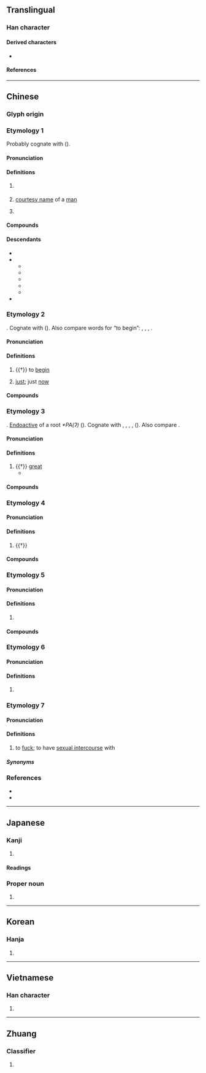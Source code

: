 {{also|叀}}
{{character info}}
==Translingual==

===Han character===
{{Han char|rn=101|rad=用|as=02|sn=7|four=53227|canj=IJB}}

====Derived characters====
* {{l|mul|[[俌]], [[陠]], [[埔]], [[捕]], [[哺]], [[峬]], [[浦]], [[蒲]], [[悑]], [[辅]], [[輔]], [[晡]], [[脯]], [[烳]], [[铺]], [[鋪]], [[秿]], [[補]], [[蜅]], [[酺]], [[豧]], [[誧]], [[舖]], [[舗]], [[餔]], [[鬴]], [[麱]], [[𫚙]], [[鯆]], [[黼]], [[郙]], [[鵏]], [[莆]], [[乶]], [[尃]], [[旉]], [[喸]], [[盙]], [[圃]], [[庯]], [[痡]], [[匍]], [[逋]], [[牖]]}}

====References====
{{Han ref|kx=0756.020|dkj=21706|dj=1166.040|hdz=10020.010|uh=752B}}

----

==Chinese==

===Glyph origin===
{{Han etym}}

===Etymology 1===
{{zh-forms}}
Probably cognate with {{och-l|父|id=1|father}} ({{zh-ref|Schuessler, 2007}}).

====Pronunciation====
{{zh-pron
|m=fǔ
|m-s=
|c=fu2,pou2
|c-t=fu2
|g=
|h=pfs=phú;gd=pu3
|j=
|mb=pǔ
|md=hū
|mn=hú
|mn-t=pou2
|w=2fu
|x=pu3
|mc=y
|oc=n,y
|ma=
|cat=n,pn
}}

====Definitions====
{{zh-hanzi}}

# {{lb|zh|literary|honorific}} {{n-g|An term of address for a man, usually as a suffix placed after a man's [[courtesy name]].}}
# {{lb|zh|honorific}} [[courtesy name]] of a [[man]]
#: {{zh-x|臺甫|your courtesy name {{q|honorific}}}}
# {{surname|zh}}

====Compounds====
{{zh-der|臺甫|尊甫|查甫|神甫|皇甫|章甫縫掖|章甫|章甫薦履|尹吉甫|甫嶺|甫白}}

====Descendants====
* {{desc|pcc|bux|bor=1}}
* {{desc|tai-swe-pro|*pʰuːᶜ||person|bor=1}}
** {{desc|aho|𑜇𑜥}}
** {{desc|lo|ຜູ້}}
** {{desc|khb|ᦕᦴᧉ}}
** {{desc|shn|ၽူႈ}}
** {{desc|th|ผู้}}
* {{desc|za|boux|bor=1}}

===Etymology 2===
{{zh-forms}}
{{der|zh|sit}}. Cognate with {{och-l|方|id=1|just now}} ({{zh-ref|Pulleybank, 1962}}). Also compare {{cog|tbq|-}} words for “to begin”: {{cog|tbq-kuk-pro|*pran}}, {{cog|kac|hpang}}, {{cog|nph|baŋ⁵⁵}}, {{cog|bhj|preŋ}}.

====Pronunciation====
{{zh-pron
|m=fǔ
|m-s=
|c=fu2,pou2
|c-t=fu2
|g=
|h=pfs=phú;gd=pu3
|j=
|mb=pǔ
|md=hū
|mn=hú
|mn-t=pou2
|w=2fu
|x=pu3
|mc=y
|oc=1,y
|ma=
|cat=v,adv
}}

====Definitions====
{{zh-hanzi}}

# {{†}} to [[begin]]
# {{lb|zh|literary}} [[just]]; just [[now]]

====Compounds====
{{zh-der|甫能|不甫能|不甫能勾|甫當|甫爾|甫竁}}

===Etymology 3===
{{zh-forms}}
{{der|zh|sit}}. [[endoactive|Endoactive]] of a root ''*PA(ʔ)'' ({{zh-ref|Schuessler, 2007}}). Cognate with {{och-l|佈|to spread; to display; to announce}}, {{och-l|博|wide}}, {{och-l|溥|id=1|vast; wide}}, {{och-l|敷|to lay out; to apply}}, {{och-l|鋪|id=3+1|to spread}} ({{zh-ref|Schuessler, 2007}}). Also compare {{cog|tbq-kuk-pro|*phaʔ||to spread; to stretch}}.

====Pronunciation====
{{zh-pron
|m=fǔ
|m-s=
|c=fu2,pou2
|c-t=fu2
|g=
|h=pfs=phú;gd=pu3
|j=
|mb=pǔ
|md=hū
|mn=hú
|mn-t=pou2
|w=2fu
|x=pu3
|mc=y
|oc=2,y
|cat=a
}}

====Definitions====
{{zh-hanzi}}

# {{†}} [[great]]
#* {{zh-x|倬 彼 甫 田，歲 取 十 千。|Bright are those '''extensive''' fields,<br>A tenth of whose produce is annually levied.|ref=Shijing}}

====Compounds====
{{zh-der|甫田|甫甫}}

===Etymology 4===
{{zh-forms}}

====Pronunciation====
{{zh-pron
|m=pǔ,bǔ
|cat=n
}}

====Definitions====
{{zh-hanzi}}

# {{†}} {{zh-alt-form|圃}}

====Compounds====
{{zh-der|甫田}}

===Etymology 5===
{{zh-forms}}
{{rfe|zh}}

====Pronunciation====
{{zh-pron
|m=fǔ
|c=pou2
|cat=
}}

====Definitions====
{{zh-hanzi}}

# {{zh-used2|p}}

====Compounds====
{{zh-der|甫里|甫里先生|十八甫}}

===Etymology 6===
{{zh-forms}}

====Pronunciation====
{{zh-pron
|c=pou3
|cat=cls
}}

====Definitions====
{{zh-hanzi}}

# {{lb|zh|Cantonese}} {{zh-alt-form|鋪|ten Chinese miles|tr=-}}

===Etymology 7===
{{zh-forms}}

====Pronunciation====
{{zh-pron
|mn-t=pu2
|cat=v
}}

====Definitions====
{{zh-hanzi}}

# {{lb|zh|Teochew}} to [[fuck]]; to have [[sexual intercourse]] with

=====Synonyms=====
{{zh-dial|肏}}

===References===
* {{R:yue:Hanzi}}
* {{R:twedu|A02630}}

----

==Japanese==

===Kanji===
{{ja-kanji|grade=|rs=用02}}

# {{rfdef|ja|sort=用02}}

====Readings====
{{ja-readings
|goon=ふ
|kanon=ふ
|kanyoon=ほ
|kun=はじ-め, すけ
|nanori=
}}

===Proper noun===
{{ja-pos|proper|はじめ}}

# {{given name|ja|male|sort=はじめ}}

----

==Korean==

===Hanja===
{{ko-hanja|hangeul=보|eumhun=|rv=bo|mr=po|y=po}}

# {{rfdef|ko|sort=用02}}

----

==Vietnamese==

===Han character===
{{vi-hantu|[[phủ]], [[bo]], [[bô]], [[bố]]|rs=用02}}

# {{rfdef|vi|sort=用02}}

----

==Zhuang==

===Classifier===
{{za-head|classifier}}

# {{za-sawndip form of|boux}}